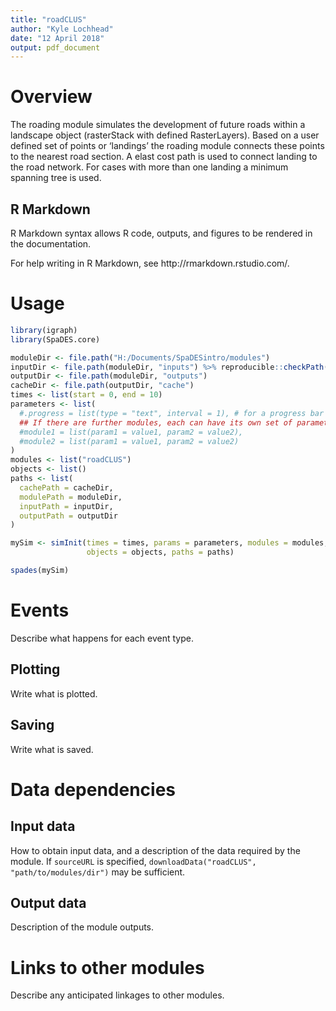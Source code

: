 ```yaml
---
title: "roadCLUS"
author: "Kyle Lochhead"
date: "12 April 2018"
output: pdf_document
---
```


# Overview

The roading module simulates the development of future roads within a landscape object (rasterStack with defined RasterLayers). Based on a user defined set of points or 'landings' the roading module connects these points to the nearest road section. A elast cost path is used to connect landing to the road network. For cases with more than one landing a minimum spanning tree is used.

## R Markdown

R Markdown syntax allows R code, outputs, and figures to be rendered in the documentation.

For help writing in R Markdown, see http://rmarkdown.rstudio.com/.

# Usage

```r
library(igraph)
library(SpaDES.core)

moduleDir <- file.path("H:/Documents/SpaDESintro/modules")
inputDir <- file.path(moduleDir, "inputs") %>% reproducible::checkPath(create = TRUE)
outputDir <- file.path(moduleDir, "outputs")
cacheDir <- file.path(outputDir, "cache")
times <- list(start = 0, end = 10)
parameters <- list(
  #.progress = list(type = "text", interval = 1), # for a progress bar
  ## If there are further modules, each can have its own set of parameters:
  #module1 = list(param1 = value1, param2 = value2),
  #module2 = list(param1 = value1, param2 = value2)
)
modules <- list("roadCLUS")
objects <- list()
paths <- list(
  cachePath = cacheDir,
  modulePath = moduleDir,
  inputPath = inputDir,
  outputPath = outputDir
)

mySim <- simInit(times = times, params = parameters, modules = modules,
                 objects = objects, paths = paths)

spades(mySim)
```

# Events

Describe what happens for each event type.

## Plotting

Write what is plotted.

## Saving

Write what is saved.

# Data dependencies

## Input data

How to obtain input data, and a description of the data required by the module.
If `sourceURL` is specified, `downloadData("roadCLUS", "path/to/modules/dir")` may be sufficient.

## Output data

Description of the module outputs.

# Links to other modules

Describe any anticipated linkages to other modules.

